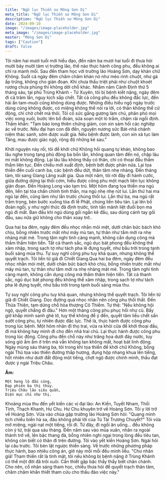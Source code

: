 ```yaml
---
title: "Ngữ lục Thiền sư Mông Sơn Dị"
meta_title: "Ngữ lục Thiền sư Mông Sơn Dị"
description: "Ngữ lục Thiền sư Mông Sơn Dị"
date: 2024-09-10
image: "/images/image-placeholder.jpg"
meta_image: "/images/image-placeholder.jpg"
master: "Mông Sơn Dị"
tags: ["Caution"]
draft: false
---
```


<Indent />Tôi năm hai mươi tuổi mới hiểu đạo, đến năm ba mươi hai tuổi đi thưa hỏi mười bảy mười tám vị trưởng lão, thế nào thực hành công phu, đều không ai chỉ ra manh mối. Sau đến tham học với trưởng lão Hoàng Sơn, dạy khán chữ Không.
Suốt cả ngày đêm chăm chăm khán nó như mèo rình chuột, như gà ấp trứng, không cho gián đoạn.
Khi chưa thấu triệt phải như chuột khoét rương chưa phủng thì không dời chỗ khác.
Nhằm năm Cảnh Định thứ 5 tháng sáu, tại phủ Trùng Khánh - Tứ Xuyên, tôi bị bệnh kiết nặng, ngày đêm đi cả trăm lần, nguy kịch sắp chết.
Tất cả công phu đều không đắc lực, đến hải ấn tam-muội cũng không dùng được.
Những điều hiểu ngộ ngày trước dùng cũng không được, có miệng không thể nói ra lời, có thân không thể cử động, chỉ chờ chết mà thôi.
Tôi cố sức gắng gượng làm chủ, phân phó mọi việc xong xuôi, bước lên bồ đoàn, sửa soạn một lò trầm, chậm rãi ngồi định.
Thầm khấn: "Tam bảo long thiên chứng giám, con xin sám hối các nghiệp ác về trước.
Nếu đại hạn con đã đến, nguyện nương sức Bát-nhã chánh niệm thác sanh, sớm được xuất gia.
Nếu bệnh được lành, con xin xả tục làm Tăng, mau được giác ngộ, rộng độ những kẻ sau."

<Indent />Khởi nguyện này rồi, tôi đề khởi chữ Không hồi quang tự khán, không bao lâu nghe trong tạng phủ động ba bốn lần, không quan tâm đến nó, chặp lâu mí mắt không động.
Lại lâu lâu không thấy có thân, chỉ có thoại đầu thầm thầm liên tục. Đến chiều mới xuất định, bệnh bớt được phân nửa.
Lại tọa thiền đến cuối canh ba, các bệnh đều dứt, thân tâm nhẹ nhàng.
Đến tháng tám, tôi sang Giang Lăng xuất gia.
Qua một năm, tôi rời đây đi hành cước, giữa đường dừng lại thổi cơm, hiểu được công phu một mạch liên tục không gián đoạn.
Đến Hoàng Long vào tạm trú. Một hôm đang tọa thiền ma ngủ đến, liền tại tòa chấn chỉnh tinh thần, ma ngủ nhẹ nhẹ rút lui.
Lần thứ hai ma ngủ lại đến, cũng làm như lần trước chúng thối lui. Lần thứ ba, ma ngủ rất trầm trọng, bèn bước xuống tòa đi lễ Phật, chúng liền tiêu tán.
Lại lên bồ đoàn ngồi, y như nghi thức đã định trước, tinh tấn mãnh liệt đuổi bọn ma ngủ đi mất.
Ban đầu khi ngủ dùng gối ngắn kê đầu, sau dùng cánh tay gối đầu, sau nữa giữ không cho thân xoay trở..

<Indent />Qua hai ba đêm, ngày đêm đều nhọc nhằn mỏi mệt, dưới chân bức bách khó chịu, bỗng nhiên trước mắt như mây mù tan, tự thân như tắm mới ra nhẹ nhàng mát mẻ. Trong tâm nghi tình càng mạnh, không cần dụng công mà thầm thầm hiện tiền.
Tất cả thanh sắc, ngũ dục bát phong đều không thể xâm nhập, trong sạch tợ như tách pha lê đựng tuyết, như bầu trời trong tạnh buổi sáng mùa thu.
Tự suy nghĩ công phu tuy khả quan, nhưng không thể quyết trạch.
Tôi liền từ giã đi Chiết Giang.Qua hai ba đêm, ngày đêm đều nhọc nhằn mỏi mệt, dưới chân bức bách khó chịu, bỗng nhiên trước mắt như mây mù tan, tự thân như tắm mới ra nhẹ nhàng mát mẻ.
Trong tâm nghi tình càng mạnh, không cần dụng công mà thầm thầm hiện tiền. Tất cả thanh sắc, ngũ dục bát phong đều không thể xâm nhập, trong sạch tợ như tách pha lê đựng tuyết, như bầu trời trong tạnh buổi sáng mùa thu.

<Indent />Tự suy nghĩ công phu tuy khả quan, nhưng không thể quyết trạch. Tôi liền từ giã đi Chiết Giang.
Dọc đường quá nhọc nhằn nên công phu thối thất. Đến Thừa Thiên, tạm dừng chỗ hòa thượng Cô Thiềm. Tự thệ: "Nếu không hội ngộ, quyết chẳng đi đâu." Hơn một tháng công phu phục hồi như cũ.
Bấy giờ khắp mình sanh ghẻ lở, tuy thế không để ý đến, quyết tâm liều chết sấn sướt công phu, tự nhiên được đắc lực. Thế là, thực hành được công phu trong lúc bệnh.
Một hôm nhân đi thọ trai, vừa ra khỏi cửa đề khởi thoại đầu, đi mà không hay mình đi cho đến nhà trai chủ. Lại thực hành được công phu trong lúc động.
Công phu đến chỗ này như trăng hoa dưới đáy nước, tuy sóng gió ầm ầm ở trên mà vẫn không tan không mất, hoạt bát linh động.
Ngày mùng sáu tháng ba, tôi trong khi tọa thiền đề khởi chữ Không, bỗng ngài Thủ tọa vào thiền đường thắp hương, đụng hộp nhang khua lên tiếng, hốt nhiên như dưới đất động một tiếng, chợt ngộ được chính mình, thấu đạt được ý ngài Triệu Châu.

**Âm:**

```
Một hưng lộ đầu cùng,
Đạp phiên ba thị thủy.
Triệu Châu lão siêu quần,
Diện mục chỉ như thị.
```

<Indent />Khoảng mùa thu đến yết kiến các vị đại lão: An Kiến, Tuyết Nham, Thối Tỉnh, Thạch Khanh, Hư Chu. Hư Chu khuyên trở về Hoàng Sơn. Tôi y lời trở về Hoàng Sơn.
Vừa vào chùa gặp trưởng lão Hoàng Sơn hỏi: "Quang minh tịch chiếu biến hà sa, đâu không phải lời của Tú Tài Trương Chuyết?" Tôi vừa mở miệng, ngài nạt một tiếng, rồi đi.
Từ đây, đi ngồi ăn uống... đều không còn ý tứ, trải qua sáu tháng. Đến năm sau vào mùa xuân, nhân ra ngoài thành trở về, lên bậc thang đá, bỗng nhiên nghi ngại trong lòng đều tiêu tan, không còn biết có thân đi trên đường.
Tôi vào yết kiến Hoàng Sơn. Ngài hỏi lại câu trước. Tôi bèn lật ngược thiền sàng. Về trước những phương pháp thực hành, bao nhiêu công án, giờ này mỗi mỗi đều minh liễu.
"Chư nhân giả! Tham thiền rất là tinh mật, tôi nếu không bị bệnh nặng ở Trùng Khánh có thể một đời đã trôi xuôi. Cần thiết gặp bậc thầy thấy biết chân chánh. Cho nên, cổ nhân sáng tham học, chiều thưa hỏi để quyết trạch thân tâm, chăm chăm khẩn thiết tham cứu cho thấu đáo việc này."
